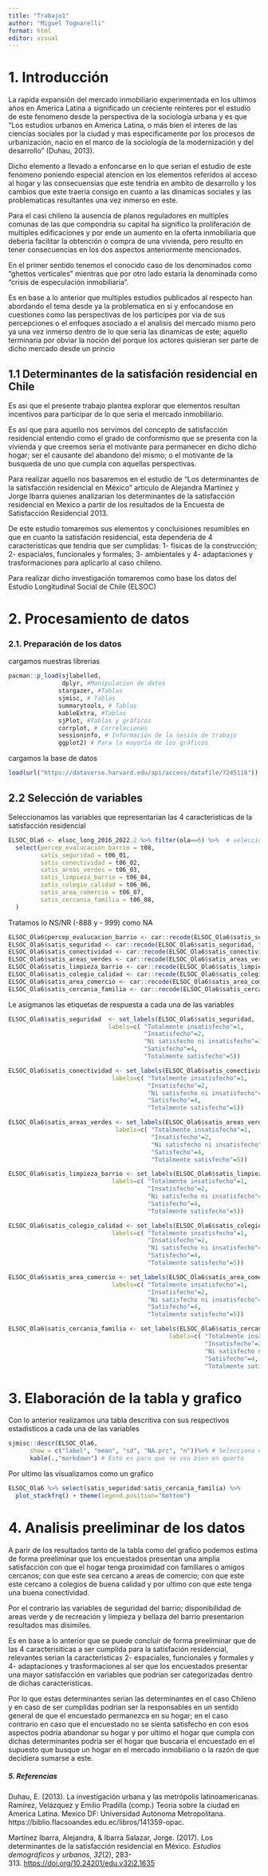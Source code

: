 ```yaml
---
title: "Trabajo1"
author: "Miguel Tognarelli"
format: html
editor: visual
---
```


# 1. Introducción

La rapida expansión del mercado inmobiliario experimentada en los ultimos años en America Latina a significado un creciente reinteres por el estudio de este fenomeno desde la perspectiva de la sociología urbana y es que "Los estudios urbanos en America Latina, o más bien el interes de las ciencias sociales por la ciudad y mas especificamente por los procesos de urbanización, nacio en el marco de la sociología de la modernización y del desarrollo" (Duhau, 2013).

Dicho elemento a llevado a enfoncarse en lo que serian el estudio de este fenomeno poniendo especial atencion en los elementos referidos al acceso al hogar y las consecuensias que este tendria en ambito de desarrollo y los cambios que este traeria consigo en cuanto a las dinamicas sociales y las problematicas resultantes una vez inmerso en este.

Para el casi chileno la ausencia de planos reguladores en multiples comunas de las que compondria su capital ha significo la proliferación de multiples edificaciones y por ende un aumento en la oferta inmobiliaria que deberia facilitar la obtención o compra de una vivienda, pero resulto en tener consecuencias en los dos aspectos anteriormente mencionados.

En el primer sentido tenemos el conocido caso de los denominados como "ghettos verticales" mientras que por otro lado estaria la denominada como "crisis de especulación inmobiliaria".

Es en base a lo anterior que multiples estudios publicados al respecto han abordando el tema desde ya la problematica en si y enfocandose en cuestiones como las perspectivas de los participes por via de sus percepciones o el enfoques asociado a el analisis del mercado mismo pero ya una vez inmerso dentro de lo que seria las dinamicas de este; aquello terminaria por obviar la noción del porque los actores quisieran ser parte de dicho mercado desde un princio

## 1.1 Determinantes de la satisfación residencial en Chile 

Es asi que el presente trabajo plantea explorar que elementos resultan incentivos para participar de lo que seria el mercado inmobiliario.

Es asi que para aquello nos servimos del concepto de satisfacción residencial entendio como el grado de conformismo que se presenta con la vivienda y que creemos seria el motivante para permanecer en dicho dicho hogar; ser el causante del abandono del mismo; o el motivante de la busqueda de uno que cumpla con aquellas perspectivas.

Para realizar aquello nos basaremos en el estudio de "Los determinantes de la satisfacción residencial en México" articulo de Alejandra Martinez y Jorge Ibarra quienes analizarian los determinantes de la satisfacción residencial en Mexico a partir de los resultados de la Encuesta de Satisfacción Residencial 2013.

De este estudio tomaremos sus elementos y concluisiones resumibles en que en cuanto la satisfación residencial, esta dependeria de 4 caracteristicas que tendria que ser cumplidas: 1- fisicas de la construcción; 2- espaciales, funcionales y formales; 3- ambientales y 4- adaptaciones y trasformaciones para aplicarlo al caso chileno.

Para realizar dicho investigación tomaremos como base los datos del Estudio Longitudinal Social de Chile (ELSOC)

# 2. Procesamiento de datos

### 2.1. Preparación de los datos

cargamos nuestras librerias

```r
pacman::p_load(sjlabelled,
               dplyr, #Manipulacion de datos
              stargazer, #Tablas
              sjmisc, # Tablas
              summarytools, # Tablas
              kableExtra, #Tablas
              sjPlot, #Tablas y gráficos
              corrplot, # Correlaciones
              sessioninfo, # Información de la sesión de trabajo
              ggplot2) # Para la mayoría de los gráficos
```

cargamos la base de datos

```r
load(url("https://dataverse.harvard.edu/api/access/datafile/7245118")) #Cargamos la base de datos que en esta caso seria de la ELSOC
```

## 2.2 Selección de variables

Seleccionamos las variables que representarian las 4 caracteristicas de la satisfacción residencial

```r
ELSOC_Ola6 <- elsoc_long_2016_2022.2 %>% filter(ola==6) %>%  # seleccionamos solo los casos de la ola 1
  select(percep_evalucacion_barrio = t08,
         satis_seguridad = t06_01,
         satis_conectividad = t06_02,
         satis_areas_verdes = t06_03,
         satis_limpieza_barrio = t06_04,
         satis_colegio_calidad = t06_06,
         satis_area_comercio = t06_07,
         satis_cercania_familia = t06_08,
  )

```

Tratamos lo NS/NR (-888 y - 999) como NA

```r
ELSOC_Ola6$percep_evalucacion_barrio <- car::recode(ELSOC_Ola6$satis_seguridad, "c(-999,-888)=NA")
ELSOC_Ola6$satis_seguridad <- car::recode(ELSOC_Ola6$satis_seguridad, "c(-999,-888)=NA")
ELSOC_Ola6$satis_conectividad <- car::recode(ELSOC_Ola6$satis_conectividad, "c(-999,-888)=NA")
ELSOC_Ola6$satis_areas_verdes <- car::recode(ELSOC_Ola6$satis_areas_verdes , "c(-999,-888)=NA")
ELSOC_Ola6$satis_limpieza_barrio <- car::recode(ELSOC_Ola6$satis_limpieza_barrio, "c(-999,-888)=NA")
ELSOC_Ola6$satis_colegio_calidad <- car::recode(ELSOC_Ola6$satis_colegio_calidad, "c(-999,-888)=NA")
ELSOC_Ola6$satis_area_comercio <- car::recode(ELSOC_Ola6$satis_area_comercio, "c(-999,-888)=NA")
ELSOC_Ola6$satis_cercania_familia <- car::recode(ELSOC_Ola6$satis_cercania_familia, "c(-999,-888)=NA")
```

Le asigmanos las etiquetas de respuesta a cada una de las variables

```r
ELSOC_Ola6$satis_seguridad  <- set_labels(ELSOC_Ola6$satis_seguridad,
                            labels=c( "Totalmente insatisfecho"=1,
                                      "Insatisfecho"=2,
                                      "Ni satisfecho ni insatisfecho"=3,
                                      "Satisfecho"=4,
                                      "Totalmente satisfecho"=5))

ELSOC_Ola6$satis_conectividad <- set_labels(ELSOC_Ola6$satis_conectividad,
                             labels=c( "Totalmente insatisfecho"=1,
                                       "Insatisfecho"=2,
                                       "Ni satisfecho ni insatisfecho"=3,
                                       "Satisfecho"=4,
                                       "Totalmente satisfecho"=5))

ELSOC_Ola6$satis_areas_verdes <- set_labels(ELSOC_Ola6$satis_areas_verdes,
                              labels=c( "Totalmente insatisfecho"=1,
                                        "Insatisfecho"=2,
                                        "Ni satisfecho ni insatisfecho"=3,
                                        "Satisfecho"=4,
                                        "Totalmente satisfecho"=5))

ELSOC_Ola6$satis_limpieza_barrio <- set_labels(ELSOC_Ola6$satis_limpieza_barrio,
                             labels=c( "Totalmente insatisfecho"=1,
                                       "Insatisfecho"=2,
                                       "Ni satisfecho ni insatisfecho"=3,
                                       "Satisfecho"=4,
                                       "Totalmente satisfecho"=5))

ELSOC_Ola6$satis_colegio_calidad <- set_labels(ELSOC_Ola6$satis_colegio_calidad,
                             labels=c( "Totalmente insatisfecho"=1,
                                       "Insatisfecho"=2,
                                       "Ni satisfecho ni insatisfecho"=3,
                                       "Satisfecho"=4,
                                       "Totalmente satisfecho"=5))

ELSOC_Ola6$satis_area_comercio <- set_labels(ELSOC_Ola6$satis_area_comercio,
                             labels=c( "Totalmente insatisfecho"=1,
                                       "Insatisfecho"=2,
                                       "Ni satisfecho ni insatisfecho"=3,
                                       "Satisfecho"=4,
                                       "Totalmente satisfecho"=5))

ELSOC_Ola6$satis_cercania_familia <- set_labels(ELSOC_Ola6$satis_cercania_familia,
                                             labels=c( "Totalmente insatisfecho"=1,
                                                       "Insatisfecho"=2,
                                                       "Ni satisfecho ni insatisfecho"=3,
                                                       "Satisfecho"=4,
                                                       "Totalmente satisfecho"=5))
```

# 3. Elaboración de la tabla y grafico

Con lo anterior realizamos una tabla descritiva con sus respectivos estadisticos a cada una de las variables

```r
sjmisc::descr(ELSOC_Ola6,
      show = c("label", "mean", "sd", "NA.prc", "n"))%>% # Selecciona estadísticos
      kable(.,"markdown") # Esto es para que se vea bien en quarto
```

Por ultimo las visualizamos como un grafico

```r
ELSOC_Ola6 %>% select(satis_seguridad:satis_cercania_familia) %>% 
  plot_stackfrq() + theme(legend.position="bottom")
```

# 4. Analisis preeliminar de los datos

A parir de los resultados tanto de la tabla como del grafico podemos estima de forma preeliminar que los encuestados presentan una amplia satisfacción con que el hogar tenga proximidad con familiares o amigos cercanos; con que este sea cercano a areas de comercio; con que este este cercano a colegios de buena calidad y por ultimo con que este tenga una buena conectividad.

Por el contrario las variables de seguridad del barrio; disponibilidad de areas verde y de recreación y limpieza y bellaza del barrio presentarion resultados mas disimiles.

Es en base a lo anterior que se puede concluir de forma preeliminar que de las 4 caracterisiticas a ser cumplida para la satisfación residencial, relevantes serian la caracteristicas 2- espaciales, funcionales y formales y 4- adaptaciones y trasformaciones al ser que los encuestados presentar una mayor satisfacción en variables que podrian ser categorizadas dentro de dichas caracteristicas.

Por lo que estas determinantes serian las determinantes en el caso Chileno y en caso de ser cumplidas podrian ser la responsables en un sentido general de que el encuestado permanezca en su hogar; en el caso contrario en caso que el encuestado no se sienta satisfecho en con esos aspectos podria abandonar su hogar y por ultimo el hogar que cumpla con dichas determinantes podria ser el hogar que buscaria el encuestado en el supuesto que busque un hogar en el mercado inmobiliario o la razón de que decidiera sumarse a este.

##### 5. Referencias 

Duhau, E. (2013). La investigación urbana y las metrópolis latinoamericanas. Ramírez, Velázquez y Emilio Pradilla (comp.) Teoria sobre la ciudad en America Latina. Mexico DF: Universidad Autónoma Metropolitana. https://biblio.flacsoandes.edu.ec/libros/141359-opac.

Martínez Ibarra, Alejandra, & Ibarra Salazar, Jorge. (2017). Los determinantes de la satisfacción residencial en México. *Estudios demográficos y urbanos*, *32*(2), 283-313. <https://doi.org/10.24201/edu.v32i2.1635>
